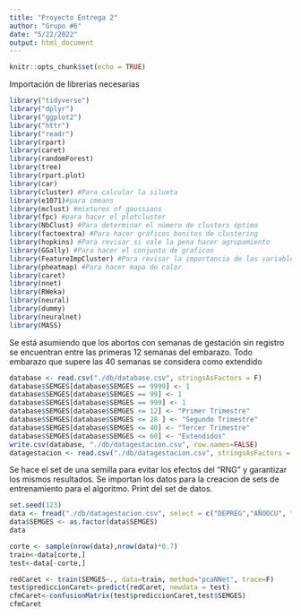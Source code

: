 ---
title: "Proyecto Entrega 2"
author: "Grupo #6"
date: "5/22/2022"
output: html_document
---

```{r setup, include=FALSE}
knitr::opts_chunk$set(echo = TRUE)
```

Importación de librerias necesarias
```{r message=FALSE,warning=FALSE}
library("tidyverse")
library("dplyr")
library("ggplot2")
library("httr")
library("readr")
library(rpart)
library(caret)
library(randomForest)
library(tree)
library(rpart.plot)
library(car)
library(cluster) #Para calcular la silueta
library(e1071)#para cmeans
library(mclust) #mixtures of gaussians
library(fpc) #para hacer el plotcluster
library(NbClust) #Para determinar el número de clusters óptimo
library(factoextra) #Para hacer gráficos bonitos de clustering
library(hopkins) #Para revisar si vale la pena hacer agrupamiento
library(GGally) #Para hacer el conjunto de graficos
library(FeatureImpCluster) #Para revisar la importancia de las variables en los grupos.
library(pheatmap) #Para hacer mapa de calor
library(caret)
library(nnet)
library(RWeka)
library(neural)
library(dummy)
library(neuralnet)
library(MASS)
```

Se está asumiendo que los abortos con semanas de gestación sin registro se encuentran entre las primeras 12 semanas del embarazo. Todo embarazo que supere las 40 semanas se considera como extendido
```{r database import}
database <- read.csv("./db/database.csv", stringsAsFactors = F)
database$SEMGES[database$SEMGES == 9999] <- 1
database$SEMGES[database$SEMGES == 99] <- 1
database$SEMGES[database$SEMGES == 999] <- 1
database$SEMGES[database$SEMGES <= 12] <- "Primer Trimestre"
database$SEMGES[database$SEMGES <= 28 ] <- "Segundo Trimestre"
database$SEMGES[database$SEMGES <= 40] <- "Tercer Trimestre"
database$SEMGES[database$SEMGES <= 60] <- "Extendidos"
write.csv(database, "./db/datagestacion.csv", row.names=FALSE)
datagestacion <- read.csv("./db/datagestacion.csv", stringsAsFactors = F)
```

Se hace el set de una semilla para evitar los efectos del "RNG" y garantizar los mismos resultados. Se importan los datos para la creacion de sets de entrenamiento para el algoritmo. Print del set de datos.
```{r training set}
set.seed(123)
data <- fread("./db/datagestacion.csv", select = c("DEPREG","AÑOOCU", "EDADM", "ESCOLAM", "DEPREM", "SEMGES"))
data$SEMGES <- as.factor(data$SEMGES)
data

corte <- sample(nrow(data),nrow(data)*0.7)
train<-data[corte,]
test<-data[-corte,]

```

```{r modelo con Caret 1 - neuronal clasificacion nnet}
redCaret <- train(SEMGES~., data=train, method="pcaNNet", trace=F)
test$prediccionCaret<-predict(redCaret, newdata = test)
cfmCaret<-confusionMatrix(test$prediccionCaret,test$SEMGES)
cfmCaret
```




